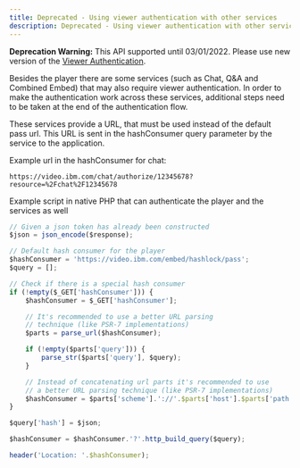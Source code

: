 ```yaml
---
title: Deprecated - Using viewer authentication with other services
description: Deprecated - Using viewer authentication with other services
---
```


<InlineNotification kind="warning">

**Deprecation Warning:** This API supported until 03/01/2022. Please use new version of the [Viewer Authentication](/viewer-authentication-api-v2-getting-started).

</InlineNotification>

Besides the player there are some services (such as Chat, Q&A and Combined Embed) that may also require viewer authentication. In order to make the authentication work across these services, additional steps need to be taken at the end of the authentication flow.

These services provide a URL, that must be used instead of the default pass url. This URL is sent in the hashConsumer query parameter by the service to the application.

Example url in the hashConsumer for chat:

```
https://video.ibm.com/chat/authorize/12345678?resource=%2Fchat%2F12345678
```

Example script in native PHP that can authenticate the player and the services as well

```js
// Given a json token has already been constructed
$json = json_encode($response);

// Default hash consumer for the player
$hashConsumer = 'https://video.ibm.com/embed/hashlock/pass';
$query = [];

// Check if there is a special hash consumer
if (!empty($_GET['hashConsumer'])) {
    $hashConsumer = $_GET['hashConsumer'];

    // It's recommended to use a better URL parsing
    // technique (like PSR-7 implementations)
    $parts = parse_url($hashConsumer);

    if (!empty($parts['query'])) {
        parse_str($parts['query'], $query);
    }

    // Instead of concatenating url parts it's recommended to use
    // a better URL parsing technique (like PSR-7 implementations)
    $hashConsumer = $parts['scheme'].'://'.$parts['host'].$parts['path'];
}

$query['hash'] = $json;

$hashConsumer = $hashConsumer.'?'.http_build_query($query);

header('Location: '.$hashConsumer);
```
